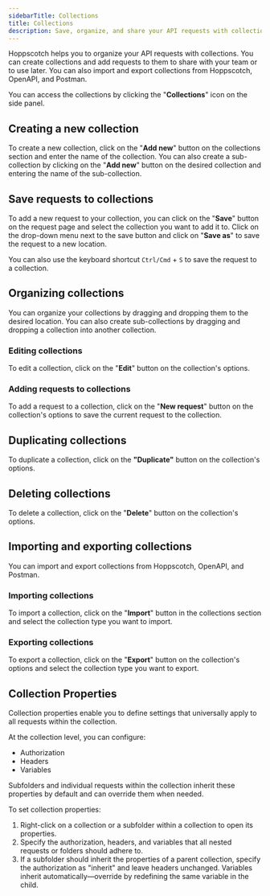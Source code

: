 ```yaml
---
sidebarTitle: Collections
title: Collections
description: Save, organize, and share your API requests with collections.
---
```


Hoppscotch helps you to organize your API requests with collections. You can create collections and add requests to them to share with your team or to use later. You can also import and export collections from Hoppscotch, OpenAPI, and Postman.

You can access the collections by clicking the "**Collections**" icon on the side panel.

## Creating a new collection

To create a new collection, click on the "**Add new**" button on the collections section and enter the name of the collection. You can also create a sub-collection by clicking on the "**Add new**" button on the desired collection and entering the name of the sub-collection.

## Save requests to collections

To add a new request to your collection, you can click on the "**Save**" button on the request page and select the collection you want to add it to. Click on the drop-down menu next to the save button and click on "**Save as**" to save the request to a new location.

<Tip>You can also use the keyboard shortcut <kbd>`Ctrl/Cmd`</kbd> + <kbd>`S`</kbd> to save the request to a collection.</Tip>

## Organizing collections

You can organize your collections by dragging and dropping them to the desired location. You can also create sub-collections by dragging and dropping a collection into another collection.

### Editing collections

To edit a collection, click on the "**Edit**" button on the collection's options.

### Adding requests to collections

To add a request to a collection, click on the "**New request**" button on the collection's options to save the current request to the collection.

## Duplicating collections

To duplicate a collection, click on the **"Duplicate"** button on the collection's options.

## Deleting collections

To delete a collection, click on the "**Delete**" button on the collection's options.

## Importing and exporting collections

You can import and export collections from Hoppscotch, OpenAPI, and Postman.

### Importing collections

To import a collection, click on the "**Import**" button in the collections section and select the collection type you want to import.

### Exporting collections

To export a collection, click on the "**Export**" button on the collection's options and select the collection type you want to export.

## Collection Properties

Collection properties enable you to define settings that universally apply to all requests within the collection.

At the collection level, you can configure:

- Authorization
- Headers
- Variables

Subfolders and individual requests within the collection inherit these properties by default and can override them when needed.

To set collection properties:

1. Right-click on a collection or a subfolder within a collection to open its properties.
2. Specify the authorization, headers, and variables that all nested requests or folders should adhere to.
3. If a subfolder should inherit the properties of a parent collection, specify the authorization as "inherit" and leave headers unchanged. Variables inherit automatically—override by redefining the same variable in the child.
